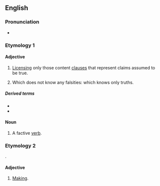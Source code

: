 ==English==

===Pronunciation===
* {{rhymes|en|æktɪv|s=2}}

===Etymology 1===
{{suffix|en|fact|ive}}

====Adjective====
{{en-adj|-}}

# {{lb|en|grammar|of a verb}} [[license|Licensing]] only those content [[clause]]s that represent claims assumed to be true.
#: {{ux|en|You can't say that somebody "discovered" the Moon to be made of green cheese, because "discover" is a '''factive''' verb and the Moon isn't made of green cheese.}} 
#: {{ux|en|Lord Kelvin did not ''reveal'' that heavier-than-air flying machines were impossible; he mistakenly believed it. The verb ''reveal'' is '''factive'''.}}
#: {{ux|en|Lord Kelvin revealed that he considered heavier-than-air flying machines to be impossible. The object of the '''factive''' verb ''reveal'', in this case, is a true statement about his mistaken belief.}}
# {{lb|en|epistemology|of a knowing agent}} Which does not know any falsities: which knows only truths.

=====Derived terms=====
* {{l|en|factively}}
* {{l|en|factivity}}

====Noun====
{{en-noun}}

# {{lb|en|grammar}} A factive [[verb]].

===Etymology 2===
{{der|en|la|facere||to make}}.

====Adjective====
{{en-adj|-}}

# {{lb|en|obsolete}} [[make|Making]].